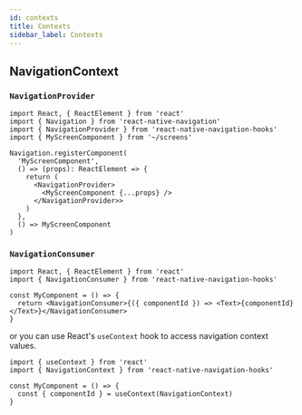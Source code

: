 ```yaml
---
id: contexts
title: Contexts
sidebar_label: Contexts
---
```


## NavigationContext

### `NavigationProvider`

```tsx
import React, { ReactElement } from 'react'
import { Navigation } from 'react-native-navigation'
import { NavigationProvider } from 'react-native-navigation-hooks'
import { MyScreenComponent } from '~/screens'

Navigation.registerComponent(
  'MyScreenComponent',
  () => (props): ReactElement => {
    return (
      <NavigationProvider>
        <MyScreenComponent {...props} />
      </NavigationProvider>>
    )
  },
  () => MyScreenComponent
)
```

### `NavigationConsumer`

```tsx
import React, { ReactElement } from 'react'
import { NavigationConsumer } from 'react-native-navigation-hooks'

const MyComponent = () => {
  return <NavigationConsumer>{({ componentId }) => <Text>{componentId}</Text>}</NavigationConsumer>
}
```

or you can use React's `useContext` hook to access navigation context values.

```tsx
import { useContext } from 'react'
import { NavigationContext } from 'react-native-navigation-hooks'

const MyComponent = () => {
  const { componentId } = useContext(NavigationContext)
}
```
